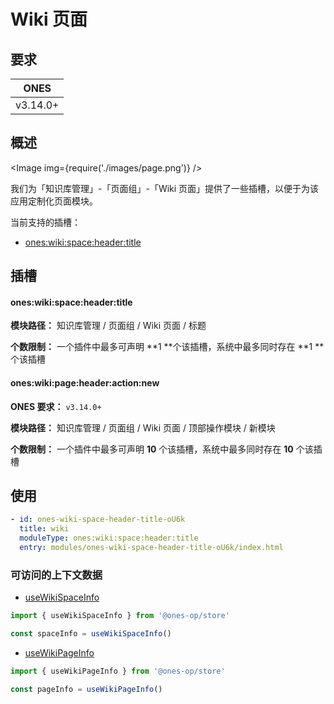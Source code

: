 
# Wiki 页面

## 要求

|   ONES   |
| :------: |
| v3.14.0+ |

## 概述

<Image img={require('./images/page.png')} />

我们为「知识库管理」-「页面组」-「Wiki 页面」提供了一些插槽，以便于为该应用定制化页面模块。

当前支持的插槽：

- [ones:wiki:space:header:title](#oneswikispaceheadertitle)

## 插槽

#### ones:wiki:space:header:title

**模块路径：** 知识库管理 / 页面组 / Wiki 页面 / 标题

**个数限制：** 一个插件中最多可声明 **1 **个该插槽，系统中最多同时存在 **1 **个该插槽

#### ones:wiki:page:header:action:new

**ONES 要求：** `v3.14.0+`

**模块路径：** 知识库管理 / 页面组 / Wiki 页面 / 顶部操作模块 / 新模块

**个数限制：** 一个插件中最多可声明 **10** 个该插槽，系统中最多同时存在 **10** 个该插槽

## 使用

```yaml
- id: ones-wiki-space-header-title-oU6k
  title: wiki
  moduleType: ones:wiki:space:header:title
  entry: modules/ones-wiki-space-header-title-oU6k/index.html
```

### 可访问的上下文数据

- [useWikiSpaceInfo](../../../../../reference/packages/store/store.md#useWikiSpaceInfo)

```ts
import { useWikiSpaceInfo } from '@ones-op/store'

const spaceInfo = useWikiSpaceInfo()
```

- [useWikiPageInfo](../../../../../reference/packages/store/store.md#useWikiPageInfo)

```ts
import { useWikiPageInfo } from '@ones-op/store'

const pageInfo = useWikiPageInfo()
```

